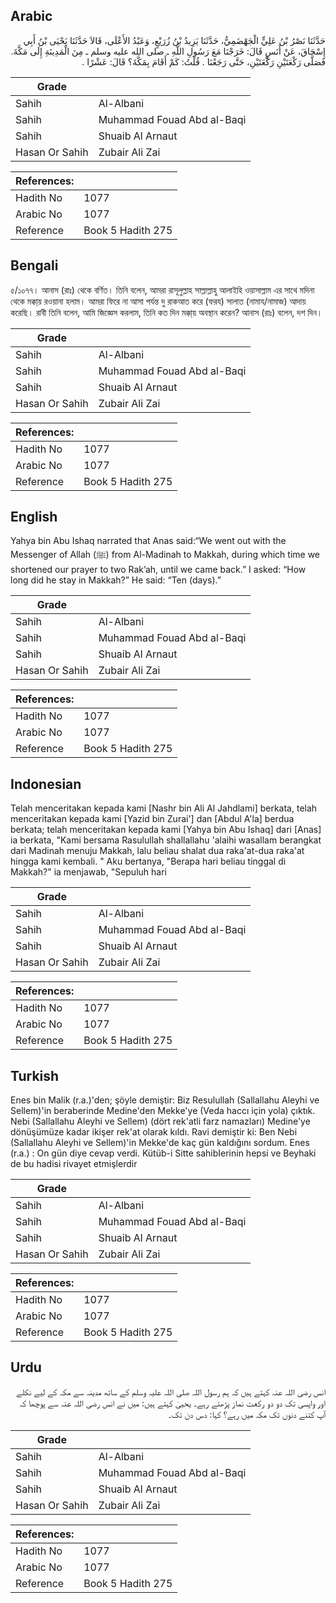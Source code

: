 ## Arabic


<div dir="rtl" lang="ar" style={{fontSize:'larger',backgroundColor:'#f8f9fa',padding:20}}>
حَدَّثَنَا نَصْرُ بْنُ عَلِيٍّ الْجَهْضَمِيُّ، حَدَّثَنَا يَزِيدُ بْنُ زُرَيْعٍ، وَعَبْدُ الأَعْلَى، قَالاَ حَدَّثَنَا يَحْيَى بْنُ أَبِي إِسْحَاقَ، عَنْ أَنَسٍ قَالَ: خَرَجْنَا مَعَ رَسُولِ اللَّهِ ـ صلى الله عليه وسلم ـ مِنَ الْمَدِينَةِ إِلَى مَكَّةَ. فَصَلَّى رَكْعَتَيْنِ رَكْعَتَيْنِ، حَتَّى رَجَعْنَا ‏.‏ قُلْتُ: كَمْ أَقَامَ بِمَكَّةَ؟ قَالَ: عَشْرًا ‏.‏
</div>
<div style={{backgroundColor:'#f8f9fa',padding:20, marginBottom: 10}}><table> <thead> <tr> <th>Grade</th> <th></th> </tr> </thead> <tbody> <tr><td>Sahih</td><td>Al-Albani</td></tr><tr><td>Sahih</td><td>Muhammad Fouad Abd al-Baqi</td></tr><tr><td>Sahih</td><td>Shuaib Al Arnaut</td></tr><tr><td>Hasan Or Sahih</td><td>Zubair Ali Zai</td></tr></tbody></table><table> <thead> <tr> <th>References:</th> <th></th> </tr> </thead> <tbody><tr><td>Hadith No</td><td>1077</td></tr><tr><td>Arabic No</td><td>1077</td></tr><tr><td>Reference</td><td>Book 5 Hadith 275</td></tr></tbody></table></div>

## Bengali


<div dir="ltr" lang="bn" style={{fontSize:'larger',backgroundColor:'#f8f9fa',padding:20}}>
৫/১০৭৭। আনাস (রাঃ) থেকে বর্ণিত। তিনি বলেন, আমরা রাসূলুল্লাহ সাল্লাল্লাহু আলাইহি ওয়াসাল্লাম এর সাথে মদিনা থেকে মক্কা্য় রওয়ানা হলাম। আমরা ফিরে না আসা পর্যন্ত দু রাকআত করে (ফরয) সালাত (নামায/নামাজ) আদায় করেছি। রাবী তিনি বলেন, আমি জিজ্ঞেস করলাম, তিনি কত দিন মক্কা্য় অবস্থান করেন? আনাস (রাঃ) বলেন, দশ দিন।
</div>
<div style={{backgroundColor:'#f8f9fa',padding:20, marginBottom: 10}}><table> <thead> <tr> <th>Grade</th> <th></th> </tr> </thead> <tbody> <tr><td>Sahih</td><td>Al-Albani</td></tr><tr><td>Sahih</td><td>Muhammad Fouad Abd al-Baqi</td></tr><tr><td>Sahih</td><td>Shuaib Al Arnaut</td></tr><tr><td>Hasan Or Sahih</td><td>Zubair Ali Zai</td></tr></tbody></table><table> <thead> <tr> <th>References:</th> <th></th> </tr> </thead> <tbody><tr><td>Hadith No</td><td>1077</td></tr><tr><td>Arabic No</td><td>1077</td></tr><tr><td>Reference</td><td>Book 5 Hadith 275</td></tr></tbody></table></div>

## English


<div dir="ltr" lang="en" style={{fontSize:'larger',backgroundColor:'#f8f9fa',padding:20}}>
Yahya bin Abu Ishaq narrated that Anas said:“We went out with the Messenger of Allah (ﷺ) from Al-Madinah to Makkah, during which time we shortened our prayer to two Rak’ah, until we came back.” I asked: “How long did he stay in Makkah?” He said: “Ten (days).”
</div>
<div style={{backgroundColor:'#f8f9fa',padding:20, marginBottom: 10}}><table> <thead> <tr> <th>Grade</th> <th></th> </tr> </thead> <tbody> <tr><td>Sahih</td><td>Al-Albani</td></tr><tr><td>Sahih</td><td>Muhammad Fouad Abd al-Baqi</td></tr><tr><td>Sahih</td><td>Shuaib Al Arnaut</td></tr><tr><td>Hasan Or Sahih</td><td>Zubair Ali Zai</td></tr></tbody></table><table> <thead> <tr> <th>References:</th> <th></th> </tr> </thead> <tbody><tr><td>Hadith No</td><td>1077</td></tr><tr><td>Arabic No</td><td>1077</td></tr><tr><td>Reference</td><td>Book 5 Hadith 275</td></tr></tbody></table></div>

## Indonesian


<div dir="ltr" lang="id" style={{fontSize:'larger',backgroundColor:'#f8f9fa',padding:20}}>
Telah menceritakan kepada kami [Nashr bin Ali Al Jahdlami] berkata, telah menceritakan kepada kami [Yazid bin Zurai'] dan [Abdul A'la] berdua berkata; telah menceritakan kepada kami [Yahya bin Abu Ishaq] dari [Anas] ia berkata, "Kami bersama Rasulullah shallallahu 'alaihi wasallam berangkat dari Madinah menuju Makkah, lalu beliau shalat dua raka'at-dua raka'at hingga kami kembali. " Aku bertanya, "Berapa hari beliau tinggal di Makkah?" ia menjawab, "Sepuluh hari
</div>
<div style={{backgroundColor:'#f8f9fa',padding:20, marginBottom: 10}}><table> <thead> <tr> <th>Grade</th> <th></th> </tr> </thead> <tbody> <tr><td>Sahih</td><td>Al-Albani</td></tr><tr><td>Sahih</td><td>Muhammad Fouad Abd al-Baqi</td></tr><tr><td>Sahih</td><td>Shuaib Al Arnaut</td></tr><tr><td>Hasan Or Sahih</td><td>Zubair Ali Zai</td></tr></tbody></table><table> <thead> <tr> <th>References:</th> <th></th> </tr> </thead> <tbody><tr><td>Hadith No</td><td>1077</td></tr><tr><td>Arabic No</td><td>1077</td></tr><tr><td>Reference</td><td>Book 5 Hadith 275</td></tr></tbody></table></div>

## Turkish


<div dir="ltr" lang="tr" style={{fontSize:'larger',backgroundColor:'#f8f9fa',padding:20}}>
Enes bin Malik (r.a.)'den; şöyle demiştir: Biz Resulullah (Sallallahu Aleyhi ve Sellem)'in beraberinde Medine'den Mekke'ye (Veda haccı için yola) çıktık. Nebi (Sallallahu Aleyhi ve Sellem) (dört rek'atli farz namazları) Medine'ye dönüşümüze kadar ikişer rek'at olarak kıldı. Ravi demiştir ki: Ben Nebi (Sallallahu Aleyhi ve Sellem)'in Mekke'de kaç gün kaldığını sordum. Enes (r.a.) : On gün diye cevap verdi. Kütüb-i Sitte sahibIerinin hepsi ve Beyhaki de bu hadisi rivayet etmişlerdir
</div>
<div style={{backgroundColor:'#f8f9fa',padding:20, marginBottom: 10}}><table> <thead> <tr> <th>Grade</th> <th></th> </tr> </thead> <tbody> <tr><td>Sahih</td><td>Al-Albani</td></tr><tr><td>Sahih</td><td>Muhammad Fouad Abd al-Baqi</td></tr><tr><td>Sahih</td><td>Shuaib Al Arnaut</td></tr><tr><td>Hasan Or Sahih</td><td>Zubair Ali Zai</td></tr></tbody></table><table> <thead> <tr> <th>References:</th> <th></th> </tr> </thead> <tbody><tr><td>Hadith No</td><td>1077</td></tr><tr><td>Arabic No</td><td>1077</td></tr><tr><td>Reference</td><td>Book 5 Hadith 275</td></tr></tbody></table></div>

## Urdu


<div dir="rtl" lang="ur" style={{fontSize:'larger',backgroundColor:'#f8f9fa',padding:20}}>
انس رضی اللہ عنہ کہتے ہیں کہ ہم رسول اللہ صلی اللہ علیہ وسلم کے ساتھ مدینہ سے مکہ کے لیے نکلے اور واپسی تک دو دو رکعت نماز پڑھتے رہے۔ یحییٰ کہتے ہیں: میں نے انس رضی اللہ عنہ سے پوچھا کہ آپ کتنے دنوں تک مکہ میں رہے؟ کہا: دس دن تک۔
</div>
<div style={{backgroundColor:'#f8f9fa',padding:20, marginBottom: 10}}><table> <thead> <tr> <th>Grade</th> <th></th> </tr> </thead> <tbody> <tr><td>Sahih</td><td>Al-Albani</td></tr><tr><td>Sahih</td><td>Muhammad Fouad Abd al-Baqi</td></tr><tr><td>Sahih</td><td>Shuaib Al Arnaut</td></tr><tr><td>Hasan Or Sahih</td><td>Zubair Ali Zai</td></tr></tbody></table><table> <thead> <tr> <th>References:</th> <th></th> </tr> </thead> <tbody><tr><td>Hadith No</td><td>1077</td></tr><tr><td>Arabic No</td><td>1077</td></tr><tr><td>Reference</td><td>Book 5 Hadith 275</td></tr></tbody></table></div>